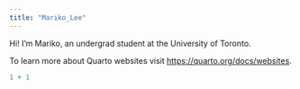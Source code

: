 ```yaml
---
title: "Mariko_Lee"
---
```


Hi! I'm Mariko, an undergrad student at the University of Toronto. 

To learn more about Quarto websites visit <https://quarto.org/docs/websites>.

```r
1 + 1
```
